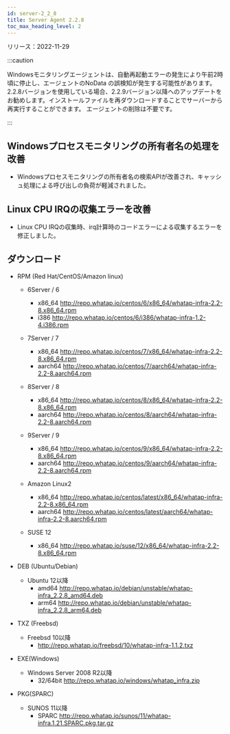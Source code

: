 ```yaml
---
id: server-2_2_8
title: Server Agent 2.2.8
toc_max_heading_level: 2
---
```


リリース：2022-11-29

:::caution

Windowsモニタリングエージェントは、自動再起動エラーの発生により午前2時頃に停止し、エージェントのNoData の誤検知が発生する可能性があります。2.2.8バージョンを使用している場合、2.2.9バージョン以降へのアップデートをお勧めします。インストールファイルを再ダウンロードすることでサーバーから再実行することができます。 エージェントの削除は不要です。

:::

## Windowsプロセスモニタリングの所有者名の処理を改善

-   Windowsプロセスモニタリングの所有者名の検索APIが改善され、キャッシュ処理による呼び出しの負荷が軽減されました。

## Linux CPU IRQの収集エラーを改善

-   Linux CPU IRQの収集時、irq計算時のコードエラーによる収集するエラーを修正しました。

## ダウンロード

-   RPM (Red Hat/CentOS/Amazon linux)

    -   6Server / 6 
        -   x86_64 http://repo.whatap.io/centos/6/x86_64/whatap-infra-2.2-8.x86_64.rpm 
        -   i386 http://repo.whatap.io/centos/6/i386/whatap-infra-1.2-4.i386.rpm

    -   7Server / 7 
        -   x86_64 http://repo.whatap.io/centos/7/x86_64/whatap-infra-2.2-8.x86_64.rpm 
        -   aarch64 http://repo.whatap.io/centos/7/aarch64/whatap-infra-2.2-8.aarch64.rpm

    -   8Server / 8 
        -   x86_64 http://repo.whatap.io/centos/8/x86_64/whatap-infra-2.2-8.x86_64.rpm 
        -   aarch64 http://repo.whatap.io/centos/8/aarch64/whatap-infra-2.2-8.aarch64.rpm

    -   9Server / 9 
        -   x86_64 http://repo.whatap.io/centos/9/x86_64/whatap-infra-2.2-8.x86_64.rpm 
        -   aarch64 http://repo.whatap.io/centos/9/aarch64/whatap-infra-2.2-8.aarch64.rpm

    -   Amazon Linux2
        -   x86_64 http://repo.whatap.io/centos/latest/x86_64/whatap-infra-2.2-8.x86_64.rpm 
        -   aarch64 http://repo.whatap.io/centos/latest/aarch64/whatap-infra-2.2-8.aarch64.rpm

    -   SUSE 12
        -   x86_64 http://repo.whatap.io/suse/12/x86_64/whatap-infra-2.2-8.x86_64.rpm

-   DEB (Ubuntu/Debian)

    -   Ubuntu 12以降
        -   amd64 http://repo.whatap.io/debian/unstable/whatap-infra_2.2.8_amd64.deb
        -   arm64 http://repo.whatap.io/debian/unstable/whatap-infra_2.2.8_arm64.deb

-   TXZ (Freebsd)
    -   Freebsd 10以降
        -   http://repo.whatap.io/freebsd/10/whatap-infra-1.1.2.txz

-   EXE(Windows)
    -   Windows Server 2008 R2以降
        -   32/64bit http://repo.whatap.io/windows/whatap_infra.zip

-   PKG(SPARC)
    -   SUNOS 11以降
        -   SPARC http://repo.whatap.io/sunos/11/whatap-infra.1.21.SPARC.pkg.tar.gz
